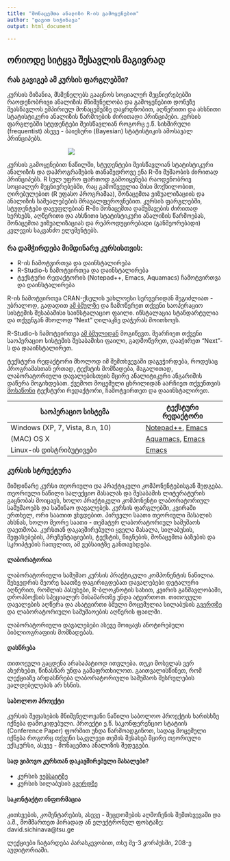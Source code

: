 ```yaml
---
title: "მონაცემთა ანალიზი R-ის გამოყენებით"
author: "დავით სიჭინავა"
output: html_document

---
```

## ორიოდე სიტყვა შესავლის მაგივრად

### რას გავიგებ ამ კურსის ფარგლებში?
კურსის მიზანია, მსმენელებს გააცნოს სოციალურ მეცნიერებებში რაოდენობრივი ანალიზის მნიშვნელობა და გამოყენებით დონეზე შეასწავლოს ემპირიულ მონაცემებზე დაყრდნობით, აღწერითი და ახსნითი სტატისტიკური ანალიზის წარმოების ძირითადი პრინციპები. კურსის ფარგლებში სტუდენტები შეისწავლიან როგორც ე.წ. სიხშირული (frequentist) ასევე - ბაიესური (Bayesian) სტატისტიკის ამოსავალ პრინციპებს. 


<span style="width: 300px; display:inline-block; text-align:center;">
<img class="manImg" src="img/Kermit.gif"></img>
</span>

კურსის გამოყენებით ნაწილში, სტუდენტები შეისწავლიან სტატისტიკური ანალიზის და დაპროგრამების თანამედროვე ენა R-ში მუშაობის ძირითად პრინციპებს. R სულ უფრო ფართოდ გამოიყენება რაოდენობრივ სოციალურ მეცნიერებებში, რაც გამოწვეულია მისი მოქნილობით, ღირებულებით (R უფასო პროგრამაა), მონაცემთა ვიზუალიზაციის და ანალიზის საშუალებების მრავალფეროვნებით. კურსის ფარგლებში, სტუდენტები დაეუფლებიან R-ში მონაცემთა დამუშავების ძირითად ხერხებს, აღწერითი და ახსნითი სტატისტიკური ანალიზის წარმოებას, მონაცემთა ვიზუალიზაციას და რეპროდუცირებადი (განმეორებადი) კვლევის საკვანძო ელემენტებს.

### რა დამჭირდება მიმდინარე კურსისთვის:

* R-ის ჩამოტვირთვა და დაინსტალირება
* R-Studio-ს ჩამოტვირთვა და დაინსტალირება
* ტექსტური რედაქტორის (Notepad++, Emacs, Aquamacs) ჩამოტვირთვა და დაინსტალირება

R-ის ჩამოტვირთვა CRAN-ქსელის უახლოესი სერვერიდან შეგიძლიათ - უბრალოდ, გადადით [ამ ბმულზე](https://ftp.uni-sofia.bg/CRAN/) და ჩამოწერეთ თქვენი საოპერაციო სისტემის შესაბამისი საინსტალაციო ფაილი. ინსტალაცია სტანდარტულია და თქვენგან მხოლოდ "Next" ღილაკზე დაჭერას მოითხოვს.

R-Studio-ს ჩამოტვირთვა [ამ ბმულიდან](https://www.rstudio.com/products/rstudio/download3/) მოგიწევთ. შეარჩიეთ თქვენი საოპერაციო სისტემის შესაბამისი ფაილი, გადმოწერეთ, დააჭირეთ "Next"-ს და დააინსტალირეთ.

ტექსტური რედაქტორი მხოლოდ იმ შემთხვევაში დაგვჭირდება, როდესაც პროგრამასთან ერთად, ტექსტის მომზადება, მაგალითად, ლაბორატორიული დავალებისთვის მცირე ანალიტიკური ანგარიშის დაწერა მოგიხდებათ. ქვემოთ მოცემული ცხრილიდან აარჩიეთ თქვენთვის [მოსაწონი](https://www.youtube.com/watch?v=89tH19TH3Z8) ტექსტური რედაქტორი, ჩამოტვირთეთ და დააინსტალირეთ.

| საოპერაციო სისტემა              | ტექსტური რედაქტორი |
|---------------------------------|--------------------|
| Windows (XP, 7, Vista, 8.n, 10) | [Notepad++](https://notepad-plus-plus.org/download/v7.2.html), [Emacs](https://www.gnu.org/software/emacs/download.html)   |
| (MAC) OS X                      | [Aquamacs](http://aquamacs.org/download.shtml), [Emacs](https://www.gnu.org/software/emacs/download.html)    |
| Linux-ის დისტრიბუტივები         | [Emacs](https://www.gnu.org/software/emacs/download.html)              |
### კურსის სტრუქტურა

მიმდინარე კურსი თეორიული და პრაქტიკული კომპონენტებისგან შედგება. თეორიული ნაწილი სალექციო მასალას და შესაბამის ლიტერატურის გაცნობას მოიცავს, ხოლო პრაქტიკული კომპონენტი ლაბორატორიულ სამუშაოებს და საშინაო დავალებეს. კურსის ფარგლებში, კვირაში ერთხელ, ორი საათით ვხვდებით. პირველი საათი თეორიული მასალის ახსნას, ხოლო მეორე საათი - თემატურ ლაბორატორიულ სამუშაოს დაეთმობა. კურსთან დაკავშირებული ყველა მასალა, სილაბუსის, შეფასებების, პრეზენტაციების, ტექსტის, წიგნების, მონაცემთა ბაზების და სკრიპტების ჩათვლით, ამ ვებსაიტზე განთავსდება.

#### ლაბორატორია
ლაბორატორიული სამუშაო კურსის პრაქტიკული კომპონენტის ნაწილია. შეხვედრის მეორე საათზე დაგირიგდებათ დავალებები დეტალური აღწერით, რომლის პასუხები, R-ბლოკნოტის სახით, კვირის განმავლობაში, დროპბოქსის სპეციალურ მისამართზე უნდა ატვირთოთ. თითოეული დავალების აღწერა და ასატვირთი ბმული მოცემულია სილაბუსის [გვერდზე](https://davidsichinava.github.io/introstatsr/pages/topic.html) და ლაბორატორიული სამუშაოების აღწერის ფაილში.

ლაბორატორიული დავალებები ასევე მოიცავს ანოტირებული ბიბლიოგრაფიის მომზადებას.

#### დასწრება

თითოეული გაცდენა არასაპატიოდ ითვლება. თუკი მოსვლას ვერ ახერხებთ, წინასწარ უნდა გამაფრთხილოთ. გაითვალისწინეთ, რომ ლექციაზე არდასწრება ლაბორატორიული სამუშაოს შესრულების ვალდებულებას არ ხსნის.

#### საბოლოო პროექტი

კურსის შეფასების მნიშვნელოვანი ნაწილი საბოლოო პროექტის ხარისხზე იქნება დამოკიდებული. პროექტი ე.წ. საკონფერენციო სტატიის (Conference Paper) ფორმით უნდა წარმოადგინოთ, სადაც მოცემული იქნება როგორც თქვენი საკვლევი თემის შესახებ მცირე თეორიული ექსკურსი, ასევე - მონაცემთა ანალიზის შედეგები.

#### სად ვიპოვო კურსთან დაკავშირებული მასალები?

* კურსის [ვებსაიტზე](https://davidsichinava.github.io/dat)
* კურსის სილაბუსის [გვერდზე](https://davidsichinava.github.io/dar/pages/topic.html)

#### საკონტაქტო ინფორმაცია

კითხვების, კომენტარების, ასევე - შეცდომების აღმოჩენის შემთხვევაში და ა.შ., მომმართეთ პირადად ან ელექტრონულ ფოსტაზე: david.sichinava@tsu.ge

ლექციები ჩატარდება პარასკევობით, თსუ მე-3 კორპუსში, 208-ე აუდიტორიაში.
